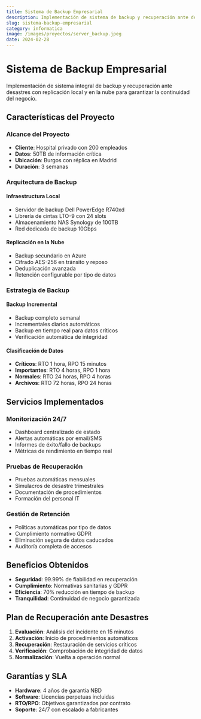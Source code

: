 ```yaml
---
title: Sistema de Backup Empresarial
description: Implementación de sistema de backup y recuperación ante desastres con replicación local y en la nube.
slug: sistema-backup-empresarial
category: informatica
image: /images/proyectos/server_backup.jpeg
date: 2024-02-28
---
```


# Sistema de Backup Empresarial

Implementación de sistema integral de backup y recuperación ante desastres con replicación local y en la nube para garantizar la continuidad del negocio.

## Características del Proyecto

### Alcance del Proyecto
- **Cliente**: Hospital privado con 200 empleados
- **Datos**: 50TB de información crítica
- **Ubicación**: Burgos con réplica en Madrid
- **Duración**: 3 semanas

### Arquitectura de Backup

#### Infraestructura Local
- Servidor de backup Dell PowerEdge R740xd
- Librería de cintas LTO-9 con 24 slots
- Almacenamiento NAS Synology de 100TB
- Red dedicada de backup 10Gbps

#### Replicación en la Nube
- Backup secundario en Azure
- Cifrado AES-256 en tránsito y reposo
- Deduplicación avanzada
- Retención configurable por tipo de datos

### Estrategia de Backup

#### Backup Incremental
- Backup completo semanal
- Incrementales diarios automáticos
- Backup en tiempo real para datos críticos
- Verificación automática de integridad

#### Clasificación de Datos
- **Críticos**: RTO 1 hora, RPO 15 minutos
- **Importantes**: RTO 4 horas, RPO 1 hora
- **Normales**: RTO 24 horas, RPO 4 horas
- **Archivos**: RTO 72 horas, RPO 24 horas

## Servicios Implementados

### Monitorización 24/7
- Dashboard centralizado de estado
- Alertas automáticas por email/SMS
- Informes de éxito/fallo de backups
- Métricas de rendimiento en tiempo real

### Pruebas de Recuperación
- Pruebas automáticas mensuales
- Simulacros de desastre trimestrales
- Documentación de procedimientos
- Formación del personal IT

### Gestión de Retención
- Políticas automáticas por tipo de datos
- Cumplimiento normativo GDPR
- Eliminación segura de datos caducados
- Auditoría completa de accesos

## Beneficios Obtenidos

- **Seguridad**: 99.99% de fiabilidad en recuperación
- **Cumplimiento**: Normativas sanitarias y GDPR
- **Eficiencia**: 70% reducción en tiempo de backup
- **Tranquilidad**: Continuidad de negocio garantizada

## Plan de Recuperación ante Desastres

1. **Evaluación**: Análisis del incidente en 15 minutos
2. **Activación**: Inicio de procedimientos automáticos
3. **Recuperación**: Restauración de servicios críticos
4. **Verificación**: Comprobación de integridad de datos
5. **Normalización**: Vuelta a operación normal

## Garantías y SLA

- **Hardware**: 4 años de garantía NBD
- **Software**: Licencias perpetuas incluidas
- **RTO/RPO**: Objetivos garantizados por contrato
- **Soporte**: 24/7 con escalado a fabricantes